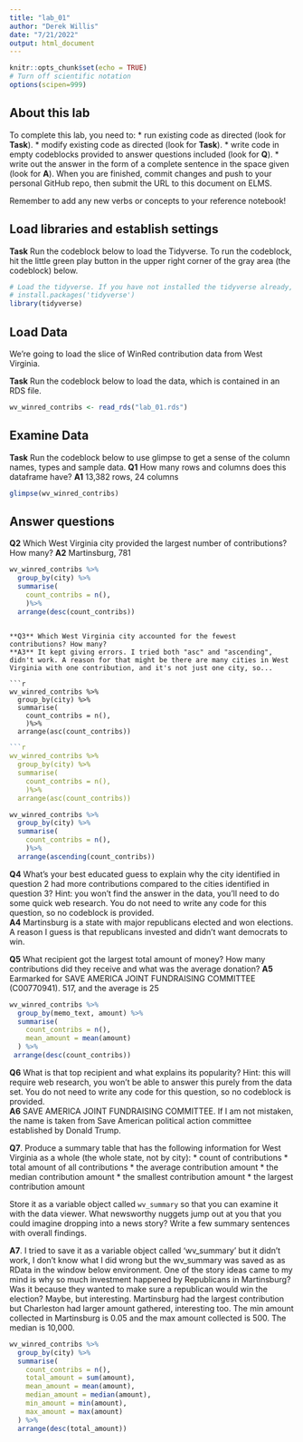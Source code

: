 ```yaml
---
title: "lab_01"
author: "Derek Willis"
date: "7/21/2022"
output: html_document
---
```


```r
knitr::opts_chunk$set(echo = TRUE)
# Turn off scientific notation
options(scipen=999)
```

## About this lab

To complete this lab, you need to:
* run existing code as directed (look for **Task**).
* modify existing code as directed (look for **Task**).
* write code in empty codeblocks provided to answer questions included (look for **Q**).
* write out the answer in the form of a complete sentence in the space given (look for **A**).
When you are finished, commit changes and push to your personal GitHub repo, then submit the URL to this document on ELMS.

Remember to add any new verbs or concepts to your reference notebook!

## Load libraries and establish settings

**Task** Run the codeblock below to load the Tidyverse. To run the codeblock, hit the little green play button in the upper right corner of the gray area (the codeblock) below.

```r
# Load the tidyverse. If you have not installed the tidyverse already, remove the # from the next line and run it first.  
# install.packages('tidyverse')
library(tidyverse)
```

## Load Data

We're going to load the slice of WinRed contribution data from West Virginia.

**Task** Run the codeblock below to load the data, which is contained in an RDS file.

```r
wv_winred_contribs <- read_rds("lab_01.rds")
```

## Examine Data

**Task** Run the codeblock below to use glimpse to get a sense of the column names, types and sample data.
**Q1** How many rows and columns does this dataframe have?
**A1** 13,382 rows, 24 columns

```r
glimpse(wv_winred_contribs)
```

## Answer questions

**Q2** Which West Virginia city provided the largest number of contributions? How many?
**A2** Martinsburg, 781

```r
wv_winred_contribs %>%
  group_by(city) %>%
  summarise(
    count_contribs = n(),
    )%>%
  arrange(desc(count_contribs))
  
```
```
**Q3** Which West Virginia city accounted for the fewest contributions? How many?
**A3** It kept giving errors. I tried both "asc" and "ascending", didn't work. A reason for that might be there are many cities in West Virginia with one contribution, and it's not just one city, so...

```r
wv_winred_contribs %>%
  group_by(city) %>%
  summarise(
    count_contribs = n(),
    )%>%
  arrange(asc(count_contribs))
```
```r
```r
wv_winred_contribs %>%
  group_by(city) %>%
  summarise(
    count_contribs = n(),
    )%>%
  arrange(asc(count_contribs))
```


```r
wv_winred_contribs %>%
  group_by(city) %>%
  summarise(
    count_contribs = n(),
    )%>%
  arrange(ascending(count_contribs))
```

**Q4** What's your best educated guess to explain why the city identified in question 2 had more contributions compared to the cities identified in question 3? Hint: you won't find the answer in the data, you'll need to do some quick web research. You do not need to write any code for this question, so no codeblock is provided.  
**A4** Martinsburg is a state with major republicans elected and won elections. A reason I guess is that republicans invested and didn't want democrats to win.

**Q5** What recipient got the largest total amount of money? How many contributions did they receive and what was the average donation?
**A5** Earmarked for SAVE AMERICA JOINT FUNDRAISING COMMITTEE (C00770941). 517, and the average is 25

```r
wv_winred_contribs %>%
  group_by(memo_text, amount) %>%
  summarise(
    count_contribs = n(),
    mean_amount = mean(amount)
  ) %>% 
 arrange(desc(count_contribs))
```

**Q6** What is that top recipient and what explains its popularity? Hint: this will require web research, you won't be able to answer this purely from the data set.  You do not need to write any code for this question, so no codeblock is provided.  
**A6** SAVE AMERICA JOINT FUNDRAISING COMMITTEE. If I am not mistaken, the name is taken from Save American political action committee established by Donald Trump.

**Q7**. Produce a summary table that has the following information for West Virginia as a whole (the whole state, not by city):
* count of contributions
* total amount of all contributions
* the average contribution amount
* the median contribution amount
* the smallest contribution amount
* the largest contribution amount

Store it as a variable object called `wv_summary` so that you can examine it with the data viewer. What newsworthy nuggets jump out at you that you could imagine dropping into a news story? Write a few summary sentences with overall findings.

**A7**. I tried to save it as a variable object called 'wv_summary' but it didn't work, I don't know what I did wrong but the wv_summary was saved as as RData in the window below environment. One of the story ideas came to my mind is why so much investment happened by Republicans in Martinsburg? Was it because they wanted to make sure a republican would win the election? Maybe, but interesting.
Martinsburg had the largest contribution but Charleston had larger amount gathered, interesting too. The min amount collected in Martinsburg is 0.05 and the max amount collected is 500. The median is 10,000. 

```r
wv_winred_contribs %>%
  group_by(city) %>%
  summarise(
    count_contribs = n(),
    total_amount = sum(amount),
    mean_amount = mean(amount),
    median_amount = median(amount),
    min_amount = min(amount),
    max_amount = max(amount)
  ) %>%
  arrange(desc(total_amount))

```

